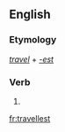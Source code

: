 ==English==

===Etymology===
''[[travel]]'' + ''[[-est]]''

===Verb===
{{head|en}}

# {{second-person singular of|travel|lang=en}}

[[fr:travellest]]